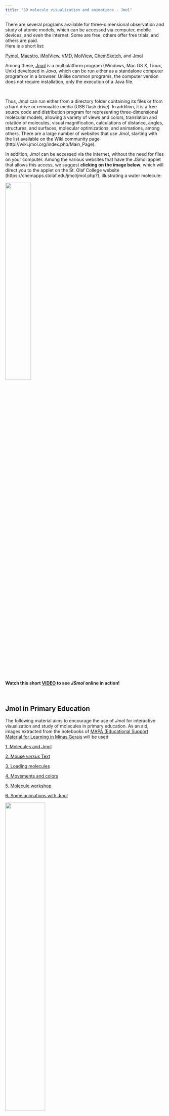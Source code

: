 ```yaml
---
title: "3D molecule visualization and animations - Jmol"
---
```



| There are several programs available for three-dimensional observation and study of atomic models, which can be accessed via computer, mobile devices, and even the internet. Some are free, others offer free trials, and others are paid.

| Here is a short list: 
[Pymol](https://pymol.org/2/), [Maestro](https://www.schrodinger.com/products/maestro), [iMolView](https://www.molsoft.com/iMolview.html), [VMD](https://www.ks.uiuc.edu/Development/Download/download.cgi?PackageName=VMD), [MolView](https://molview.org/), [ChemSketch](https://www.acdlabs.com/resources/free-chemistry-software-apps/chemsketch-freeware/), and
[Jmol](http://jmol.sourceforge.net/)
\


| Among these, [Jmol](http://jmol.sourceforge.net/) is a multiplatform program (Windows, Mac OS X, Linux, Unix) developed in *Java*, which can be run either as a standalone computer program or in a browser. Unlike common programs, the computer version does not require installation, only the execution of a Java file. 
\


| Thus, Jmol can run either from a directory folder containing its files or from a hard drive or removable media (USB flash drive). In addition, it is a free source code and distribution program for representing three-dimensional molecular models, allowing a variety of views and colors, translation and rotation of molecules, visual magnification, calculations of distance, angles, structures, and surfaces, molecular optimizations, and animations, among others. There are a large number of websites that use *Jmol*, starting with the list available on the Wiki community page (http://wiki.jmol.org/index.php/Main_Page).

In addition, *Jmol* can be accessed via the internet, without the need for files on your computer. Among the various websites that have the JSmol applet that allows this access, we suggest **clicking on the image below**, which will direct you to the applet on the St. Olaf College website (https://chemapps.stolaf.edu/jmol/jmol.php?), illustrating a water molecule:

[![](agua2.png){width="40%"}](https://chemapps.stolaf.edu/jmol/jmol.php?model=water) <!-- &script=Console -->


| **Watch this short [VIDEO](https://youtu.be/WQN_Gg-s9uA) to see *JSmol* online in action!**
\

## Jmol in Primary Education

| The following material aims to encourage the use of *Jmol* for interactive visualization and study of molecules in primary education. As an aid, images extracted from the notebooks of [MAPA (Educational Support Material for Learning in Minas Gerais](https://seliga.educacao.mg.gov.br/cadernos-mapa-2025) will be used.

::: {layout="[ 200, 300 ]"}

::: {#first-column}

[1. Molecules and Jmol](jmol_curso_index_en.qmd)
\

[2. Mouse *versus* Text](textoXmouse_en.qmd)
\

[3. Loading molecules](comandosJmol_en.qmd)
\

[4. Movements and colors](jmol_uso_en.qmd)
\

[5. Molecule workshop](jmol_oficina_en.qmd)
\

[6. Some animations with Jmol](anima_Jmol_en.qmd)


:::

::: {#second-column}
![](jmol_panfl_bg.png){width="50%" fig-align="right"}
<!-- (https://www.researchgate.net/publication/388790369_Bioquimica_Estrutural_Guiada_Por_Jmol) -->

:::

:::
